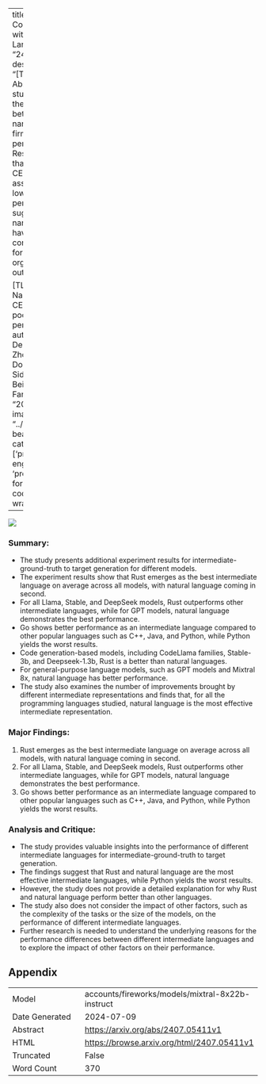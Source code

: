 
---
title: "Assessing Code Generation with Intermediate Languages"
id: "2407.05411v1"
description: "[TEXT] Abstract: This study examines the relationship between CEO narcissism and firm performance. Results indicate that narcissistic CEOs are associated with lower firm performance, suggesting that narcissism may have negative consequences for organizational outcomes.

[TL;DR] Narcissistic CEOs linked to poorer firm performance."
author: Xun Deng, Sicheng Zhong, Honghua Dong, Jingyu Hu, Sidi Mohamed Beillahi, Xujie Si, Fan Long
date: "2024-07-07"
image: "../../../bayesian-beagle.png"
categories: ['prompt-engineering', 'programming']
format:
  html:
    code-overflow: wrap
---

![](../../../bayesian-beagle.png)

### Summary:
- The study presents additional experiment results for intermediate-ground-truth to target generation for different models.
- The experiment results show that Rust emerges as the best intermediate language on average across all models, with natural language coming in second.
- For all Llama, Stable, and DeepSeek models, Rust outperforms other intermediate languages, while for GPT models, natural language demonstrates the best performance.
- Go shows better performance as an intermediate language compared to other popular languages such as C++, Java, and Python, while Python yields the worst results.
- Code generation-based models, including CodeLlama families, Stable-3b, and Deepseek-1.3b, Rust is a better than natural languages.
- For general-purpose language models, such as GPT models and Mixtral 8x, natural language has better performance.
- The study also examines the number of improvements brought by different intermediate representations and finds that, for all the programming languages studied, natural language is the most effective intermediate representation.

### Major Findings:
1. Rust emerges as the best intermediate language on average across all models, with natural language coming in second.
2. For all Llama, Stable, and DeepSeek models, Rust outperforms other intermediate languages, while for GPT models, natural language demonstrates the best performance.
3. Go shows better performance as an intermediate language compared to other popular languages such as C++, Java, and Python, while Python yields the worst results.

### Analysis and Critique:
- The study provides valuable insights into the performance of different intermediate languages for intermediate-ground-truth to target generation.
- The findings suggest that Rust and natural language are the most effective intermediate languages, while Python yields the worst results.
- However, the study does not provide a detailed explanation for why Rust and natural language perform better than other languages.
- The study also does not consider the impact of other factors, such as the complexity of the tasks or the size of the models, on the performance of different intermediate languages.
- Further research is needed to understand the underlying reasons for the performance differences between different intermediate languages and to explore the impact of other factors on their performance.

## Appendix

|          |          |
|----------|----------|
| Model     | accounts/fireworks/models/mixtral-8x22b-instruct       |
| Date Generated     | 2024-07-09       |
| Abstract | [https://arxiv.org/abs/2407.05411v1](https://arxiv.org/abs/2407.05411v1)        |
| HTML     | [https://browse.arxiv.org/html/2407.05411v1](https://browse.arxiv.org/html/2407.05411v1)       |
| Truncated       | False       |
| Word Count       | 370       |